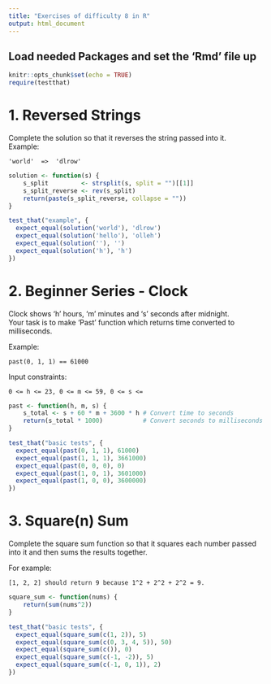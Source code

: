 ```yaml
---
title: "Exercises of difficulty 8 in R"
output: html_document
---
```


## Load needed Packages and set the 'Rmd' file up
```r
knitr::opts_chunk$set(echo = TRUE)
require(testthat)
```

# 1. Reversed Strings
Complete the solution so that it reverses the string passed into it.  
Example:

    'world'  =>  'dlrow'

```r
solution <- function(s) {
    s_split         <- strsplit(s, split = "")[[1]]
    s_split_reverse <- rev(s_split)
    return(paste(s_split_reverse, collapse = ""))
}
```

```r
test_that("example", {
  expect_equal(solution('world'), 'dlrow')
  expect_equal(solution('hello'), 'olleh')
  expect_equal(solution(''), '')
  expect_equal(solution('h'), 'h')
})
```

# 2. Beginner Series - Clock
Clock shows 'h' hours, 'm' minutes and 's' seconds after midnight.  
Your task is to make 'Past' function which returns time converted to milliseconds.  

Example:

    past(0, 1, 1) == 61000
    
Input constraints:

    0 <= h <= 23, 0 <= m <= 59, 0 <= s <= 
    
    
```r
past <- function(h, m, s) {
    s_total <- s + 60 * m + 3600 * h # Convert time to seconds
    return(s_total * 1000)           # Convert seconds to milliseconds
}
```

```r
test_that("basic tests", {
  expect_equal(past(0, 1, 1), 61000)
  expect_equal(past(1, 1, 1), 3661000)
  expect_equal(past(0, 0, 0), 0)
  expect_equal(past(1, 0, 1), 3601000)
  expect_equal(past(1, 0, 0), 3600000)
})
```

# 3. Square(n) Sum
Complete the square sum function so that it squares each number passed into it and then sums the results together.  

For example:
    
    [1, 2, 2] should return 9 because 1^2 + 2^2 + 2^2 = 9.
```r
square_sum <- function(nums) {
    return(sum(nums^2))
}
```
```r
test_that("basic tests", {
  expect_equal(square_sum(c(1, 2)), 5)
  expect_equal(square_sum(c(0, 3, 4, 5)), 50)
  expect_equal(square_sum(c()), 0)
  expect_equal(square_sum(c(-1, -2)), 5)
  expect_equal(square_sum(c(-1, 0, 1)), 2)
})
```